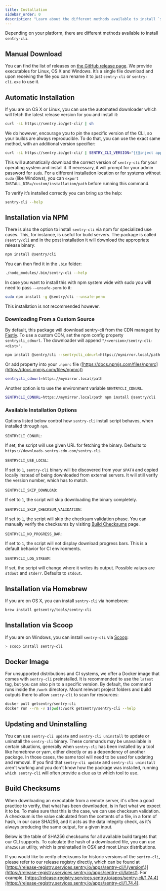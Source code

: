 ```yaml
---
title: Installation
sidebar_order: 0
description: "Learn about the different methods available to install `sentry-cli`."
---
```


Depending on your platform, there are different methods available to install `sentry-cli`.

## Manual Download

You can find the list of releases on [the GitHub release page](https://github.com/getsentry/sentry-cli/releases/). We provide executables for Linux, OS X and Windows. It’s a single file download and upon receiving the file you can rename it to just `sentry-cli` or `sentry-cli.exe` to use it.

## Automatic Installation

If you are on OS X or Linux, you can use the automated downloader which will fetch the latest release version for you and install it:

```bash
curl -sL https://sentry.io/get-cli/ | sh
```

We do however, encourage you to pin the specific version of the CLI, so your builds are always reproducible.
To do that, you can use the exact same method, with an additional version specifier:

```bash
curl -sL https://sentry.io/get-cli/ | SENTRY_CLI_VERSION="{{@inject apps.version('sentry-cli') }}" sh
```

This will automatically download the correct version of `sentry-cli` for your operating system and install it. If necessary, it will prompt for your admin password for `sudo`. For a different installation location or for systems without `sudo` (like Windows), you can `export INSTALL_DIR=/custom/installation/path` before running this command.

To verify it’s installed correctly you can bring up the help:

```bash
sentry-cli --help
```

## Installation via NPM

There is also the option to install `sentry-cli` via npm for specialized use cases. This, for instance, is useful for build servers. The package is called `@sentry/cli` and in the post installation it will download the appropriate release binary:

```bash
npm install @sentry/cli
```

You can then find it in the `.bin` folder:

```bash
./node_modules/.bin/sentry-cli --help
```

In case you want to install this with npm system wide with sudo you will need to pass `-–unsafe-perm` to it:

```bash
sudo npm install -g @sentry/cli --unsafe-perm
```

<Note>

This installation is not recommended however.

</Note>

### Downloading From a Custom Source

By default, this package will download sentry-cli from the CDN managed by [Fastly](https://www.fastly.com/). To use a custom CDN, set the npm config property `sentrycli_cdnurl`. The downloader will append `"/<version>/sentry-cli-<dist>"`.

```bash
npm install @sentry/cli --sentrycli_cdnurl=https://mymirror.local/path
```

Or add property into your `.npmrc` file ([https://docs.npmjs.com/files/npmrc](https://docs.npmjs.com/files/npmrc))

```bash
sentrycli_cdnurl=https://mymirror.local/path
```

Another option is to use the environment variable `SENTRYCLI_CDNURL`.

```bash
SENTRYCLI_CDNURL=https://mymirror.local/path npm install @sentry/cli
```

### Available Installation Options

Options listed below control how `sentry-cli` install script behaves, when installed through `npm`.

`SENTRYCLI_CDNURL`:

If set, the script will use given URL for fetching the binary. Defaults to `https://downloads.sentry-cdn.com/sentry-cli`.

`SENTRYCLI_USE_LOCAL`:

If set to `1`, `sentry-cli` binary will be discovered from your `$PATH` and copied locally instead of being downloaded from external servers. It will still verify the version number, which has to match.

`SENTRYCLI_SKIP_DOWNLOAD`:

If set to `1`, the script will skip downloading the binary completely.

`SENTRYCLI_SKIP_CHECKSUM_VALIDATION`:

If set to `1`, the script will skip the checksum validation phase. You can manually verify the checksums by visiting [Build Checksums](/product/cli/installation/#build-checksums) page.

`SENTRYCLI_NO_PROGRESS_BAR`:

If set to `1`, the script will not display download progress bars. This is a default behavior for CI environments.

`SENTRYCLI_LOG_STREAM`:

If set, the script will change where it writes its output. Possible values are `stdout` and `stderr`. Defaults to `stdout`.

## Installation via Homebrew

If you are on OS X, you can install `sentry-cli` via homebrew:

```bash
brew install getsentry/tools/sentry-cli
```

## Installation via Scoop

If you are on Windows, you can install `sentry-cli` via [Scoop](https://scoop.sh):

```powershell
> scoop install sentry-cli
```

## Docker Image

For unsupported distributions and CI systems, we offer a Docker image that comes with `sentry-cli` preinstalled. It is recommended to use the `latest` tag, but you can also pin to a specific version. By default, the command runs inside the `/work` directory. Mount relevant project folders and build outputs there to allow `sentry-cli` to scan for resources:

```bash
docker pull getsentry/sentry-cli
docker run --rm -v $(pwd):/work getsentry/sentry-cli --help
```

## Updating and Uninstalling

You can use `sentry-cli update` and `sentry-cli uninstall` to update or uninstall the `sentry-cli` binary. These commands may be unavailable in certain situations, generally when `sentry-cli` has been installed by a tool like homebrew or yarn, either directly or as a dependency of another package. In those cases, the same tool will need to be used for updating and removal. If you find that `sentry-cli update` and `sentry-cli uninstall` aren't working and you don't know how the package was installed, running `which sentry-cli` will often provide a clue as to which tool to use.

## Build Checksums

When downloading an executable from a remote server, it's often a good practice to verify, that what has been downloaded, is in fact what we expect it to be. To make sure that this is the case, we can use checksum validation. A checksum is the value calculated from the contents of a file, in a form of hash, in our case SHA256, and it acts as the data integrity check, as it's always producing the same output, for a given input.

Below is the table of SHA256 checksums for all available build targets that our CLI supports. To calculate the hash of a downloaded file, you can use `sha256sum` utility, which is preinstalled in OSX and most Linux distributions.

<CliChecksumTable />

If you would like to verify checksums for historic versions of the `sentry-cli`, please refer to our release registry directly, which can be found at [https://release-registry.services.sentry.io/apps/sentry-cli/\{version\}](https://release-registry.services.sentry.io/apps/sentry-cli/latest).
For example, [https://release-registry.services.sentry.io/apps/sentry-cli/1.74.4](https://release-registry.services.sentry.io/apps/sentry-cli/1.74.4).

